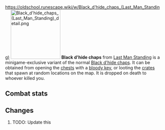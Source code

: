 https://oldschool.runescape.wiki/w/Black_d'hide_chaps_(Last_Man_Standing)
{{Infobox Item
|name = Black d'hide chaps
|image = [[File:Black d'hide chaps (Last Man Standing).png]]
|release = [[04 August]] [[2016]]
|update = Last Man Standing Beta and Splashing Restrictions  # TODO: Update this
|members = No
|quest = No
|tradeable = No
|placeholder = No
|equipable = Yes
|stackable = No
|noteable = Yes
|options = Wield, Drop   # TODO: Update this
|examine = Made from 100% real dragonhide.
|value = 30
|alchable = No
|weight = 5.443
|id = 20424
}}
[[File:Black d'hide chaps (Last Man Standing) detail.png|160px|left]]
'''Black d'hide chaps''' from [[Last Man Standing]] is a minigame-exclusive variant of the normal [[Black d'hide chaps]]. It can be obtained from opening the [[Chest (Last Man Standing)|chests]] with a [[bloody key]], or looting the [[Crate (Last Man Standing)|crates]] that spawn at random locations on the map. It is dropped on death to whoever killed you.

==Combat stats==
{{Infobox Bonuses
|astab = 0
|aslash = 0
|acrush = 0
|amagic = -10
|arange = 17
|dstab = 18
|dslash = 20
|dcrush = 26
|dmagic = 23
|drange = 26
|str = 0
|rstr = 0
|mdmg = 0
|prayer = 0
|slot = legs
|image = [[File:Black d'hide chaps equipped male.png|160px]]
|altimage = [[File:Black d'hide chaps equipped female.png|160px]]
}}



==Changes==
# TODO: Update this
{{Subject changes header}}
{{Subject changes
|date = 4 August 2016
|update = Last Man Standing
|change = The item was made fully available with the release of Last Man Standing.
}}
{{Subject changes footer}}

{{Last Man Standing In-game Items}}